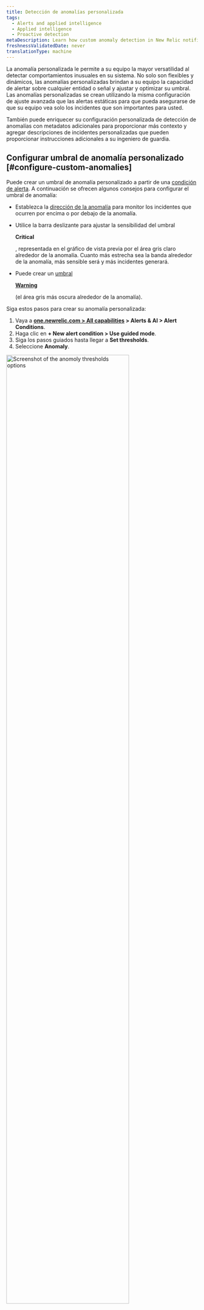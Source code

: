 ```yaml
---
title: Detección de anomalías personalizada
tags:
  - Alerts and applied intelligence
  - Applied intelligence
  - Proactive detection
metaDescription: Learn how custom anomaly detection in New Relic notifies you of unusual app behavior.
freshnessValidatedDate: never
translationType: machine
---
```







La anomalía personalizada le permite a su equipo la mayor versatilidad al detectar comportamientos inusuales en su sistema. No solo son flexibles y dinámicos, las anomalías personalizadas brindan a su equipo la capacidad de alertar sobre cualquier entidad o señal y ajustar y optimizar su umbral. Las anomalías personalizadas se crean utilizando la misma configuración de ajuste avanzada que las alertas estáticas para que pueda asegurarse de que su equipo vea solo los incidentes que son importantes para usted.

También puede enriquecer su configuración personalizada de detección de anomalías con metadatos adicionales para proporcionar más contexto y agregar descripciones de incidentes personalizadas que pueden proporcionar instrucciones adicionales a su ingeniero de guardia.

## Configurar umbral de anomalía personalizado [#configure-custom-anomalies]

Puede crear un umbral de anomalía personalizado a partir de una [condición de alerta](/docs/alerts-applied-intelligence/new-relic-alerts/alert-conditions/create-nrql-alert-conditions/). A continuación se ofrecen algunos consejos para configurar el umbral de anomalía:

* Establezca la [dirección de la anomalía](#anomaly-direction) para monitor los incidentes que ocurren por encima o por debajo de la anomalía.

* Utilice la barra deslizante para ajustar la sensibilidad del umbral

  <DoNotTranslate>**Critical**</DoNotTranslate>

  , representada en el gráfico de vista previa por el área gris claro alrededor de la anomalía. Cuanto más estrecha sea la banda alrededor de la anomalía, más sensible será y más incidentes generará.

* Puede crear un [umbral](/docs/alerts-applied-intelligence/new-relic-alerts/advanced-alerts/advanced-techniques/set-thresholds-alert-condition/#threshold-levels)

  <DoNotTranslate>[**Warning**](/docs/alerts-applied-intelligence/new-relic-alerts/advanced-alerts/advanced-techniques/set-thresholds-alert-condition/#threshold-levels)</DoNotTranslate>

  [ ](/docs/alerts-applied-intelligence/new-relic-alerts/advanced-alerts/advanced-techniques/set-thresholds-alert-condition/#threshold-levels)(el área gris más oscura alrededor de la anomalía).

Siga estos pasos para crear su anomalía personalizada:

1. Vaya a <DoNotTranslate>**[one.newrelic.com > All capabilities](https://one.newrelic.com/all-capabilities) > Alerts & AI > Alert Conditions**</DoNotTranslate>.
2. Haga clic en <DoNotTranslate>**+ New alert condition > Use guided mode**</DoNotTranslate>.
3. Siga los pasos guiados hasta llegar a <DoNotTranslate>**Set thresholds**</DoNotTranslate>.
4. Seleccione <DoNotTranslate>**Anomaly**</DoNotTranslate>.

<img
  width="80%;"
  title="Set anomoly thresholds"
  alt="Screenshot of the anomoly thresholds options"
  src={alertsTryAnomalyThresholds}
/>

5. Configure los ajustes para uno o más umbrales. La detección de anomalías hace una predicción sobre cuál será el siguiente punto de datos en función de la actividad anterior. El valor umbral para la detección de anomalías personalizada es el número de desviación estándar que el valor de su señal se aleja del valor previsto.

   Para configurar el umbral, necesitará:

   * Establezca la 'dirección del umbral' en superior, inferior o ambos. Esto significa que solo crearemos un incidente si el valor de la señal (el resultado de la consulta) está por encima del valor previsto, por debajo del valor previsto o cualquiera de los dos, respectivamente.

     Este campo dicta cuántos puntos de datos durante un período de tiempo específico deben estar fuera del umbral. Las opciones son <DoNotTranslate>**for at least**</DoNotTranslate> y <DoNotTranslate>**at least once in**</DoNotTranslate>. Seleccionar <DoNotTranslate>**for at least**</DoNotTranslate> significa que TODOS los puntos de datos de su señal deben estar fuera del umbral durante el período de tiempo especificado antes de que se abra un incidente. Lo inverso debe ser cierto para cerrar el incidente. La opción <DoNotTranslate>**at least once in**</DoNotTranslate> simplemente significa que tan pronto como cualquiera de los puntos de datos de su señal esté fuera del umbral, se abrirá un incidente. Con esta opción, la duración del tiempo no es relevante para determinar cuándo abrir un incidente. Sin embargo, es relevante para cerrar el incidente. Todos los puntos de datos de su señal deben estar dentro del umbral durante el período de tiempo especificado.

   * Establezca la 'duración del umbral'. Piense en esto como cuánto tiempo debe permanecer el valor de la señal fuera del umbral antes de que se abra un incidente. Por el contrario, también es el tiempo que una señal debe permanecer dentro del umbral para que se cierre un incidente.

     Este campo responde al periodo de tiempo mencionado anteriormente. Es cuánto tiempo la señal excede el umbral que se está definiendo. Esta es la duración del umbral real.

   * Establezca el 'nivel umbral'. Para la detección de anomalías personalizada, este es el número de desviación estándar que el punto de datos de la señal es del valor que predijimos que sería.

6. Agregue los detalles de la condición de alerta y haga clic en <DoNotTranslate>**Save condition**</DoNotTranslate>.

## Configuración de umbral para condiciones de múltiples señales (consulta facetada) [#faceted-queries]

Dependiendo de cómo definió su consulta en el paso 1, la condición de alerta puede ser monitorear muchas señales, no solo una. Cuando se trabaja con NRQL, estas consultas utilizan la [cláusula`FACET` ](/docs/query-your-data/nrql-new-relic-query-language/get-started/nrql-syntax-clauses-functions/#sel-facet). El número máximo de señales que una condición de alerta puede monitor es 5000. La configuración de umbral que especifique se aplica de la misma manera a todas las señales monitoreadas por esta condición. Cada señal se monitorea y evalúa individualmente, pero la configuración se aplica de manera consistente a todas las señales. Solo mostraremos un máximo de 500 señales en el gráfico de vista previa. Pero no mostramos las bandas de señal y umbral previstas cuando se muestra más de una señal en el gráfico. Para mostrar esa información mientras se determina el valor umbral ideal, seleccione una de las señales de series temporales de la leyenda para filtrar el gráfico por una única serie temporal.

## Dirección de anomalía: seleccione rangos superior o inferior [#anomaly-direction]

Puede elegir si desea que la condición busque un comportamiento que supere el valor previsto ("superior") o que vaya por debajo del valor previsto ("inferior"), o que vaya por encima o por debajo. Los eliges con el selector de dirección de predicción.

Casos de uso de ejemplo para esto:

* Puede usar la configuración Superior para una fuente de datos como tasa de errores, porque generalmente solo le preocupa si sube y no si baja.
* Puede utilizar la configuración Inferior para una fuente de datos como el rendimiento, porque las fluctuaciones repentinas ascendentes son bastante comunes, pero una gran caída repentina indicaría un problema.

A continuación se muestran ejemplos de cómo se tratarían las grandes fluctuaciones en sus datos bajo las diferentes configuraciones de dirección de anomalía. Las áreas rojas representan incidentes.

<img
  title="A screenshot of anomaly details in the New Relic UI"
  alt="A screenshot demonstrating how to select upper and lower ranges for anomalies"
  src={alertsAnomaliesSetUpperandLowerRanges}
/>

## Reglas que rigen el cálculo del valor previsto. [#anomaly-rules]

El algoritmo para calcular la predicción es matemáticamente complejo. Estas son algunas de las reglas principales que rigen sus capacidades predictivas:

* <DoNotTranslate>**Age of data**</DoNotTranslate>

  En la creación inicial, la predicción se calcula utilizando entre 1 y 4 semanas de datos, según la disponibilidad de datos y el tipo de predicción. Después de su creación, el algoritmo tiene en cuenta las fluctuaciones de datos en curso durante un largo período de tiempo, aunque se da mayor peso a los datos más recientes. Para datos que han existido por poco tiempo, el valor predicho probablemente fluctuará mucho y no será muy preciso. Esto se debe a que no hay datos suficientes para determinar sus valores y comportamiento habituales. Cuanto más historial tengan los datos, más precisa será la predicción y el umbral.

* <DoNotTranslate>**Consistency of data**</DoNotTranslate>

  Para los valores métricos que permanecen en un rango constante o que tienen una tendencia lenta y constante, su comportamiento más predecible significa que su umbral se volverá más ajustado alrededor de la predicción. Los datos que sean más variados e impredecibles tendrán un umbral más flexible (más amplio).

* <DoNotTranslate>**Regular fluctuations**</DoNotTranslate>

  Para fluctuaciones cíclicas de menos de una semana (como el despliegue semanal de los miércoles a la 1:00 p. m. o informes nocturnos), el algoritmo de predicción busca estas fluctuaciones cíclicas e intenta adaptarse a ellas.
